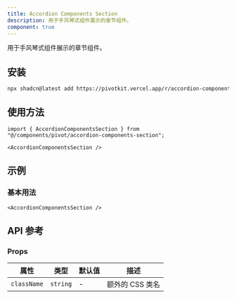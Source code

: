 ```yaml
---
title: Accordion Components Section
description: 用于手风琴式组件展示的章节组件。
component: true
---
```


用于手风琴式组件展示的章节组件。

<ComponentPreview name="accordion-components-section-demo" />

## 安装

```bash
npx shadcn@latest add https://pivotkit.vercel.app/r/accordion-components-section.json
```

## 使用方法

```tsx
import { AccordionComponentsSection } from "@/components/pivot/accordion-components-section";
```

```tsx
<AccordionComponentsSection />
```

## 示例

### 基本用法

```tsx
<AccordionComponentsSection />
```

## API 参考

### Props

| 属性        | 类型     | 默认值 | 描述            |
| ----------- | -------- | ------ | --------------- |
| `className` | `string` | -      | 额外的 CSS 类名 |
